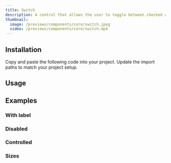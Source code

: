 ```yaml
---
title: Switch
description: A control that allows the user to toggle between checked and not checked.
thumbnail:
  image: /previews/components/core/switch.jpeg
  video: /previews/components/core/switch.mp4
---
```


<ComponentPreview name="demos/components/core/switch/default" />

## Installation

<Steps>
  <Step>Copy and paste the following code into your project.</Step>
  <ComponentSource name="components/core/default/switch" />
  <Step>Update the import paths to match your project setup.</Step>
</Steps>

## Usage

## Examples

### With label

<ComponentPreview name="demos/components/core/switch/with-label" />

### Disabled

<ComponentPreview name="demos/components/core/switch/disabled" />

### Controlled

<ComponentPreview name="demos/components/core/switch/controlled" />

### Sizes

<ComponentPreview name="demos/components/core/switch/sizes" />
